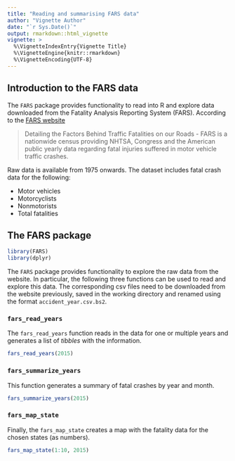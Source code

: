 ```yaml
---
title: "Reading and summarising FARS data"
author: "Vignette Author"
date: "`r Sys.Date()`"
output: rmarkdown::html_vignette
vignette: >
  %\VignetteIndexEntry{Vignette Title}
  %\VignetteEngine{knitr::rmarkdown}
  %\VignetteEncoding{UTF-8}
---
```


## Introduction to the FARS data

The `FARS` package provides functionality to read into R and explore data downloaded from the Fatality Analysis Reporting System (FARS).
According to the [FARS website](https://www.nhtsa.gov/research-data/fatality-analysis-reporting-system-fars)

> Detailing the Factors Behind Traffic Fatalities on our Roads - FARS is a nationwide census providing NHTSA, Congress and the American public yearly data regarding fatal injuries suffered in motor vehicle traffic crashes.

Raw data is available from 1975 onwards. The dataset includes fatal crash data for the following:

- Motor vehicles
- Motorcyclists
- Nonmotorists
- Total fatalities

## The FARS package
```r
library(FARS)
library(dplyr)
```

The `FARS` package provides functionality to explore the raw data from the website. In particular, the following three functions can be used to read and explore this data. The corresponding csv files need to be downloaded from the website previously, saved in the working directory and renamed using the format `accident_year.csv.bs2`.

### `fars_read_years`

The `fars_read_years` function reads in the data for one or multiple years and generates a list of *tibbles* with the information. 

```r
fars_read_years(2015)
```


### `fars_summarize_years`

This function generates a summary of fatal crashes by year and month.

```r
fars_summarize_years(2015)
```

### `fars_map_state`

Finally, the `fars_map_state` creates a map with the fatality data for the chosen states (as numbers).

```r
fars_map_state(1:10, 2015)
```






